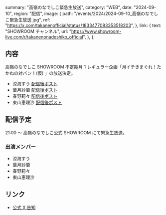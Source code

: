   summary: "高嶺のなでしこ緊急生放送",
  category: "WEB",
  date: "2024-09-10",
  region: "配信",
  image: {
    path: "/events/2024/2024-09-10_高嶺のなでしこ緊急生放送.jpg",
    ref: "https://x.com/takanenofficial/status/1833477083353518203",
  },
  link: {
    text: "SHOWROOM チャンネル",
    url: "https://www.showroom-live.com/r/takanenonadeshiko_official",
  },
};

## 内容

高嶺のなでしこ SHOWROOM 不定期月 1 レギュラー企画「月イチきまぐれ！たかねの対バン！(仮) 」の放送決定。

- 涼海すう [配信後ポスト](https://x.com/su_suzumi_/status/1833490660470771882)
- 葉月紗蘭 [配信後ポスト](https://x.com/saara_hazuki/status/1833490920781533355)
- 春野莉々 [配信後ポスト](https://x.com/riri_haruno/status/1833493579542700038)
- 東山恵理沙 [配信後ポスト](https://x.com/erisahigasiyama/status/1833489958163931595)

## 配信予定

21:00 ～ 高嶺のなでしこ公式 SHOWROOM にて緊急生放送。

### 出演メンバー

- 涼海すう
- 葉月紗蘭
- 春野莉々
- 東山恵理沙

## リンク

- [公式 X 告知](https://x.com/takanenofficial/status/1833362271239868597)
